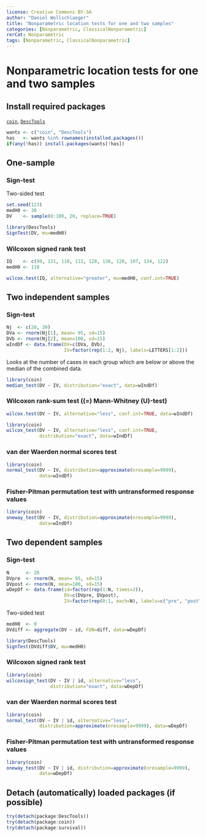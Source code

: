 ---
license: Creative Commons BY-SA
author: "Daniel Wollschlaeger"
title: "Nonparametric location tests for one and two samples"
categories: [Nonparametric, ClassicalNonparametric]
rerCat: Nonparametric
tags: [Nonparametric, ClassicalNonparametric]
---

Nonparametric location tests for one and two samples
=========================

Install required packages
-------------------------

[`coin`](https://cran.r-project.org/package=coin), [`DescTools`](https://cran.r-project.org/package=DescTools)

```{r}
wants <- c("coin", "DescTools")
has   <- wants %in% rownames(installed.packages())
if(any(!has)) install.packages(wants[!has])
```

One-sample
-------------------------

### Sign-test

Two-sided test

```{r}
set.seed(123)
medH0 <- 30
DV    <- sample(0:100, 20, replace=TRUE)

library(DescTools)
SignTest(DV, mu=medH0)
```

### Wilcoxon signed rank test

```{r}
IQ    <- c(99, 131, 118, 112, 128, 136, 120, 107, 134, 122)
medH0 <- 110
```

```{r}
wilcox.test(IQ, alternative="greater", mu=medH0, conf.int=TRUE)
```

Two independent samples
-------------------------

### Sign-test

```{r}
Nj  <- c(20, 30)
DVa <- rnorm(Nj[1], mean= 95, sd=15)
DVb <- rnorm(Nj[2], mean=100, sd=15)
wIndDf <- data.frame(DV=c(DVa, DVb),
                     IV=factor(rep(1:2, Nj), labels=LETTERS[1:2]))
```

Looks at the number of cases in each group which are below or above the median of the combined data.

```{r}
library(coin)
median_test(DV ~ IV, distribution="exact", data=wIndDf)
```

### Wilcoxon rank-sum test (\(=\) Mann-Whitney \(U\)-test)

```{r}
wilcox.test(DV ~ IV, alternative="less", conf.int=TRUE, data=wIndDf)
```

```{r}
library(coin)
wilcox_test(DV ~ IV, alternative="less", conf.int=TRUE,
            distribution="exact", data=wIndDf)
```

### van der Waerden normal scores test

```{r}
library(coin)
normal_test(DV ~ IV, distribution=approximate(nresample=9999),
            data=wIndDf)
```

### Fisher-Pitman permutation test with untransformed response values

```{r}
library(coin)
oneway_test(DV ~ IV, distribution=approximate(nresample=9999),
            data=wIndDf)
```

Two dependent samples
-------------------------

### Sign-test

```{r}
N      <- 20
DVpre  <- rnorm(N, mean= 95, sd=15)
DVpost <- rnorm(N, mean=100, sd=15)
wDepDf <- data.frame(id=factor(rep(1:N, times=2)),
                     DV=c(DVpre, DVpost),
                     IV=factor(rep(0:1, each=N), labels=c("pre", "post")))
```

Two-sided test

```{r}
medH0  <- 0
DVdiff <- aggregate(DV ~ id, FUN=diff, data=wDepDf)

library(DescTools)
SignTest(DVdiff$DV, mu=medH0)
```

### Wilcoxon signed rank test

```{r}
library(coin)
wilcoxsign_test(DV ~ IV | id, alternative="less",
                distribution="exact", data=wDepDf)
```

### van der Waerden normal scores test

```{r}
library(coin)
normal_test(DV ~ IV | id, alternative="less",
            distribution=approximate(nresample=9999), data=wDepDf)
```

### Fisher-Pitman permutation test with untransformed response values

```{r}
library(coin)
oneway_test(DV ~ IV | id, distribution=approximate(nresample=9999),
            data=wDepDf)
```

Detach (automatically) loaded packages (if possible)
-------------------------

```{r}
try(detach(package:DescTools))
try(detach(package:coin))
try(detach(package:survival))
```
